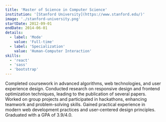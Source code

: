 ```yaml
---
title: 'Master of Science in Computer Science'
institution: '[Stanford University](https://www.stanford.edu/)'
image: './stanford-university.png'
startDate: 2012-09-01
endDate: 2014-06-01
details:
  - label: 'Mode'
    value: 'Full-time'
  - label: 'Specialization'
    value: 'Human-Computer Interaction'
skills:
  - 'react'
  - 'sass'
  - 'bootstrap'
---
```


Completed coursework in advanced algorithms, web technologies, and user experience design. Conducted research on responsive design and frontend optimization techniques, leading to the publication of several papers. Worked on group projects and participated in hackathons, enhancing teamwork and problem-solving skills. Gained practical experience in modern web development practices and user-centered design principles. Graduated with a GPA of 3.9/4.0.
